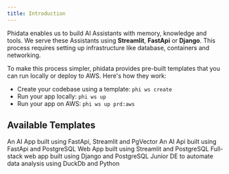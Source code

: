 ```yaml
---
title: Introduction
---
```


Phidata enables us to build AI Assistants with memory, knowledge and tools. We serve these Assistants using **Streamlit**, **FastApi** or **Django**. This process requires setting up infrastructure like database, containers and networking.

To make this process simpler, phidata provides pre-built templates that you can run locally or deploy to AWS. Here's how they work:

- Create your codebase using a template: `phi ws create`
- Run your app locally: `phi ws up`
- Run your app on AWS: `phi ws up prd:aws`

## Available Templates

<CardGroup cols={2}>
  <Card title="AI App" icon="books" href="/templates/ai-app/run-local">
    An AI App built using FastApi, Streamlit and PgVector
  </Card>
  <Card title="AI Api" icon="bolt" href="/templates/ai-api/run-local">
    An AI Api built using FastApi and PostgreSQL
  </Card>
  <Card title="Streamlit App" icon="ghost" href="/templates/streamlit-app/run-local">
    Web App built using Streamlit and PostgreSQL
  </Card>
  <Card title="Django App" icon="globe" href="/templates/django-app/run-local">
    Full-stack web app built using Django and PostgreSQL
  </Card>
  <Card
    title="Junior Data Engineer"
    icon="sparkles"
    href="/templates/junior-de/run-local"
  >
    Junior DE to automate data analysis using DuckDb and Python
  </Card>
</CardGroup>
